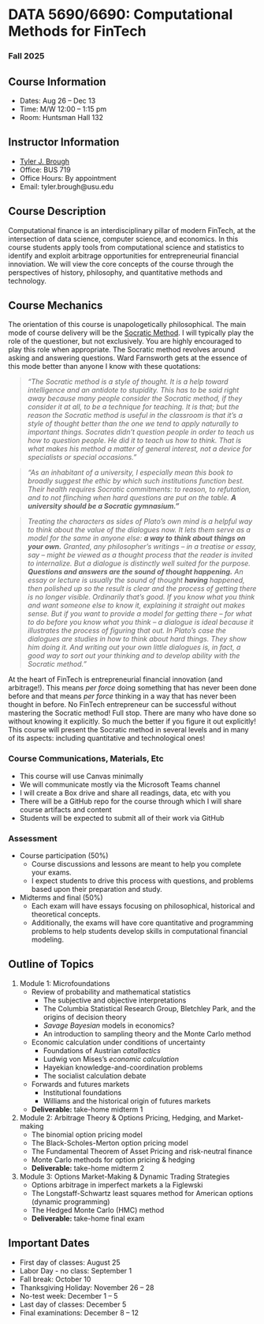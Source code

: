 # __DATA 5690/6690: Computational Methods for FinTech__

### Fall 2025

## Course Information

- Dates: Aug 26 -- Dec 13
- Time: M/W 12:00 -- 1:15 pm 
- Room: Huntsman Hall 132


## Instructor Information

- [Tyler J. Brough](https://broughtj.github.io/)
- Office: BUS 719
- Office Hours: By appointment
- Email: tyler.brough@usu.edu


## Course Description

Computational finance is an interdisciplinary pillar of modern FinTech, at the intersection of data science, computer science, and economics. In this course students apply tools from computational science and statistics to identify and exploit arbitrage opportunities for entrepreneurial financial innoviation. We will view the core concepts of the course through the perspectives of history, philosophy, and quantitative methods and technology. 

## Course Mechanics 


The orientation of this course is unapologetically philosophical. The main mode of course delivery will be the [Socratic Method](https://en.wikipedia.org/wiki/Socratic_method). I will typically play the role of the questioner, but not exclusively. You are highly encouraged to play this role when appropriate. The Socratic method revolves around asking and answering questions. Ward Farnsworth gets at the essence of this mode better than anyone I know with these quotations: 

> *"The Socratic method is a style of thought. It is a help toward intelligence and an antidote to stupidity. This has to be said right away because many people consider the Socratic method, if they consider it at all, to be a technique for teaching. It is that; but the reason the Socratic method is useful in the classroom is that it's a style of thought better than the one we tend to apply naturally to important things. Socrates didn't question people in order to teach us how to question people. He did it to teach us how to think. That is what makes his method a matter of general interest, not a device for specialists or special occasions."*

> *"As an inhabitant of a university, I especially mean this book to broadly suggest the ethic by which such institutions function best. Their health requires Socratic commitments: to reason, to refutation, and to not flinching when hard questions are put on the table.* ***A university should be a Socratic gymnasium."***

> *Treating the characters as sides of Plato's own mind is a helpful way to think about the value of the dialogues now. It lets them serve as a model for the same in anyone else:* ***a way to think about things on your own.*** *Granted, any philosopher's writings -- in a treatise or essay, say -- might be viewed as a thought process that the reader is invited to internalize. But a dialogue is distinctly well suited for the purpose.* ***Questions and answers are the sound of thought happening.*** *An essay or lecture is usually the sound of thought* ***having*** *happened, then polished up so the result is clear and the process of getting there is no longer visible. Ordinarily that's good. If you know what you think and want someone else to know it, explaining it straight out makes sense. But if you want to provide a model for getting there -- for what to do before you know what you think -- a dialogue is ideal because it illustrates the process of figuring that out. In Plato's case the dialogues are studies in how to think about hard things. They show him doing it. And writing out your own little dialogues is, in fact, a good way to sort out your thinking and to develop ability with the Socratic method."*

At the heart of FinTech is entrepreneurial financial innovation (and arbitrage!). This means *per force* doing something that has never been done before and that means *per force* thinking in a way that has never been thought in before. No FinTech entrepreneur can be successful without mastering the Socratic method! Full stop. There are many who have done so without knowing it explicitly. So much the better if you figure it out explicitly! This course will present the Socratic method in several levels and in many of its aspects: including quantitative and technological ones! 


### Course Communications, Materials, Etc 

- This course will use Canvas minimally
- We will communicate mostly via the Microsoft Teams channel 
- I will create a Box drive and share all readings, data, etc with you
- There will be a GitHub repo for the course through which I will share course artifacts and content
- Students will be expected to submit all of their work via GitHub


### Assessment 

- Course participation (50%)
    - Course discussions and lessons are meant to help you complete your exams. 
    - I expect students to drive this process with questions, and problems based upon their preparation and study.
- Midterms and final (50%)
    - Each exam will have essays focusing on philosophical, historical and theoretical concepts. 
    - Additionally, the exams will have core quantitative and programming problems to help students develop skills in computational financial modeling.


## Outline of Topics 

1. Module 1: Microfoundations 
    - Review of probability and mathematical statistics
        - The subjective and objective interpretations 
        - The Columbia Statistical Research Group, Bletchley Park, and the origins of decision theory
        - *Savage Bayesian* models in economics?
        - An introduction to sampling theory and the Monte Carlo method
    - Economic calculation under conditions of uncertainty 
        - Foundations of Austrian *catallactics* 
        - Ludwig von Mises's *economic calculation* 
        - Hayekian knowledge-and-coordination problems 
        - The socialist calculation debate
    - Forwards and futures markets
        - Institutional foundations 
        - Williams and the historical origin of futures markets 
    * **Deliverable:** take-home midterm 1 

2. Module 2: Arbitrage Theory \& Options Pricing, Hedging, and Market-making 
    - The binomial option pricing model
    - The Black-Scholes-Merton option pricing model
    - The Fundamental Theorem of Asset Pricing and risk-neutral finance 
    - Monte Carlo methods for option pricing \& hedging
    - **Deliverable:** take-home midterm 2

3. Module 3: Options Market-Making \& Dynamic Trading Strategies  
    - Options arbitrage in imperfect markets a la Figlewski 
    - The Longstaff-Schwartz least squares method for American options (dynamic programming) 
    - The Hedged Monte Carlo (HMC) method
    * **Deliverable:** take-home final exam


## Important Dates 

- First day of classes: August 25
- Labor Day - no class: September 1
- Fall break: October 10
- Thanksgiving Holiday: November 26 -- 28 
- No-test week: December 1 -- 5
- Last day of classes: December 5
- Final examinations: December 8 -- 12
